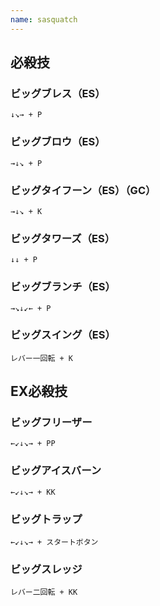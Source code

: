 ```yaml
---
name: sasquatch
---
```


## 必殺技

### ビッグブレス（ES）

```
↓↘→ + P
```

### ビッグブロウ（ES）

```
→↓↘ + P
```

### ビッグタイフーン（ES）（GC）

```
→↓↘ + K
```

### ビッグタワーズ（ES）

```
↓↓ + P
```

### ビッグブランチ（ES）

```
→↘↓↙← + P
```

### ビッグスイング（ES）

```
レバー一回転 + K
```

## EX必殺技

### ビッグフリーザー

```
←↙↓↘→ + PP
```

### ビッグアイスバーン

```
←↙↓↘→ + KK
```

### ビッグトラップ

```
←↙↓↘→ + スタートボタン
```

### ビッグスレッジ

```
レバー二回転 + KK
```
